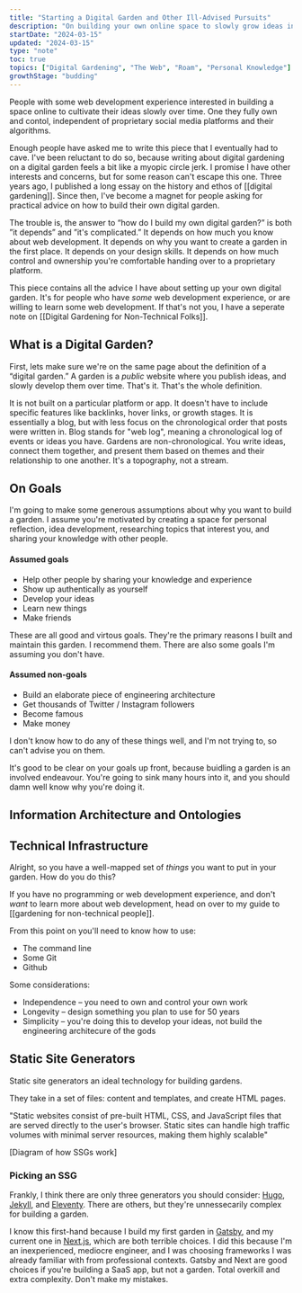```yaml
---
title: "Starting a Digital Garden and Other Ill-Advised Pursuits"
description: "On building your own online space to slowly grow ideas in"
startDate: "2024-03-15"
updated: "2024-03-15"
type: "note"
toc: true
topics: ["Digital Gardening", "The Web", "Roam", "Personal Knowledge"]
growthStage: "budding"
---
```


<AssumedAudience>

People with some web development experience interested in building a space online to cultivate their ideas slowly over time. One they fully own and contol, independent of proprietary social media platforms and their algorithms.

</AssumedAudience>

<Spacer size="small" />

<IntroParagraph>

Enough people have asked me to write this piece that I eventually had to cave.<Footnote idName={1} isClosed> I've been reluctant to do so, because writing about digital gardening on a digital garden feels a bit like a myopic circle jerk. I promise I have other interests and concerns, but for some reason can't escape this one.</Footnote> Three years ago, I published a long essay on the history and ethos of [[digital gardening]]. Since then, I've become a magnet for people asking for practical advice on how to build their own digital garden.

</IntroParagraph>

The trouble is, the answer to “how do I build my own digital garden?” is both ”it depends” and ”it's complicated.” It depends on how much you know about web development. It depends on why you want to create a garden in the first place. It depends on your design skills. It depends on how much control and ownership you're comfortable handing over to a proprietary platform.

This piece contains all the advice I have about setting up your own digital garden. It's for people who have _some_ web development experience, or are willing to learn some web development. If that's not you, I have a seperate note on [[Digital Gardening for Non-Technical Folks]].

## What is a Digital Garden?

First, lets make sure we're on the same page about the definition of a “digital garden.” A garden is a _public_ website where you publish ideas, and slowly develop them over time. That's it. That's the whole definition.

It is not built on a particular platform or app. It doesn't have to include specific features like backlinks, hover links, or growth stages. It is essentially a blog, but with less focus on the chronological order that posts were written in. Blog stands for "web log", meaning a chronological log of events or ideas you have. Gardens are non-chronological. You write ideas, connect them together, and present them based on themes and their relationship to one another. It's a topography, not a stream.

## On Goals

I'm going to make some generous assumptions about why you want to build a garden. I assume you're motivated by creating a space for personal reflection, idea development, researching topics that interest you, and sharing your knowledge with other people.

#### Assumed goals

- Help other people by sharing your knowledge and experience
- Show up authentically as yourself
- Develop your ideas
- Learn new things
- Make friends

These are all good and virtous goals. They're the primary reasons I built and maintain this garden. I recommend them. There are also some goals I'm assuming you don't have.

#### Assumed non-goals

- Build an elaborate piece of engineering architecture
- Get thousands of Twitter / Instagram followers
- Become famous
- Make money

I don't know how to do any of these things well, and I'm not trying to, so can't advise you on them.

It's good to be clear on your goals up front, because buidling a garden is an involved endeavour. You're going to sink many hours into it, and you should damn well know why you're doing it.

## Information Architecture and Ontologies


## Technical Infrastructure

Alright, so you have a well-mapped set of _things_ you want to put in your garden. How do you do this?

If you have no programming or web development experience, and don't _want_ to learn more about web development, head on over to my guide to [[gardening for non-technical people]].

From this point on you'll need to know how to use:

- The command line
- Some Git
- Github

Some considerations:

- Independence – you need to own and control your own work
- Longevity – design something you plan to use for 50 years
- Simplicity – you're doing this to develop your ideas, not build the engineering architecure of the gods

## Static Site Generators

Static site generators an ideal technology for building gardens.

They take in a set of files: content and templates, and create HTML pages.

"Static websites consist of pre-built HTML, CSS, and JavaScript files that are served directly to the user's browser. Static sites can handle high traffic volumes with minimal server resources, making them highly scalable"

[Diagram of how SSGs work]

### Picking an SSG

Frankly, I think there are only three generators you should consider: [Hugo](#), [Jekyll](#), and [Eleventy](#). There are others, but they're unnessecarily complex for building a garden.

I know this first-hand because I build my first garden in [Gatsby](#), and my current one in [Next.js](#), which are both terrible choices. I did this because I'm an inexperienced, mediocre engineer, and I was choosing frameworks I was already familiar with from professional contexts. Gatsby and Next are good choices if you're building a SaaS app, but not a garden. Total overkill and extra complexity. Don't make my mistakes.
